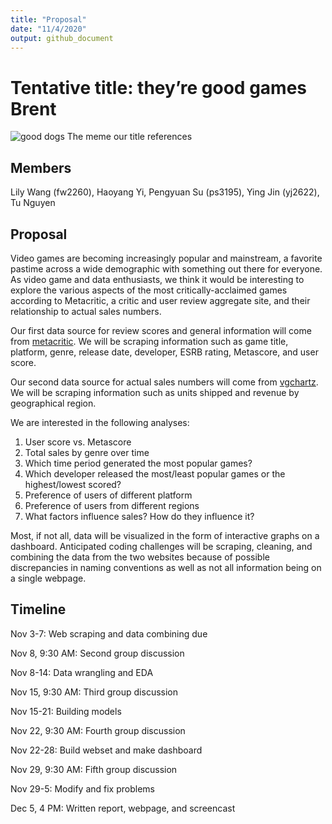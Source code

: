 ```yaml
---
title: "Proposal"
date: "11/4/2020"
output: github_document
---
```

# Tentative title: they're good games Brent

![good dogs](images/meme_reference.png)
The meme our title references

## Members

Lily Wang (fw2260), Haoyang Yi, Pengyuan Su (ps3195), Ying Jin (yj2622), Tu Nguyen

## Proposal

Video games are becoming increasingly popular and mainstream, a favorite pastime across a wide demographic with something out there for everyone. As video game and data enthusiasts, we think it would be interesting to explore the various aspects of the most critically-acclaimed games according to Metacritic, a critic and user review aggregate site, and their relationship to actual sales numbers.

Our first data source for review scores and general information will come from [metacritic](https://www.metacritic.com/browse/games/score/metascore/all/all/filtered?view=detailed&page=0). We will be scraping information such as game title, platform, genre, release date, developer, ESRB rating, Metascore, and user score.

Our second data source for actual sales numbers will come from [vgchartz](https://www.vgchartz.com/games/games.php). We will be scraping information such as units shipped and revenue by geographical region.

We are interested in the following analyses:

1. User score vs. Metascore
2. Total sales by genre over time
3. Which time period generated the most popular games?
4. Which developer released the most/least popular games or the highest/lowest scored?
5. Preference of users of different platform
6. Preference of users from different regions
7. What factors influence sales? How do they influence it?

Most, if not all, data will be visualized in the form of interactive graphs on a dashboard. Anticipated coding challenges will be scraping, cleaning, and combining the data from the two websites because of possible discrepancies in naming conventions as well as not all information being on a single webpage.

## Timeline

Nov 3-7: Web scraping and data combining due  

Nov 8, 9:30 AM: Second group discussion  

Nov 8-14: Data wrangling and EDA

Nov 15, 9:30 AM: Third group discussion

Nov 15-21: Building models

Nov 22, 9:30 AM: Fourth group discussion

Nov 22-28: Build webset and make dashboard

Nov 29, 9:30 AM: Fifth group discussion

Nov 29-5: Modify and fix problems

Dec 5, 4 PM: Written report, webpage, and screencast


